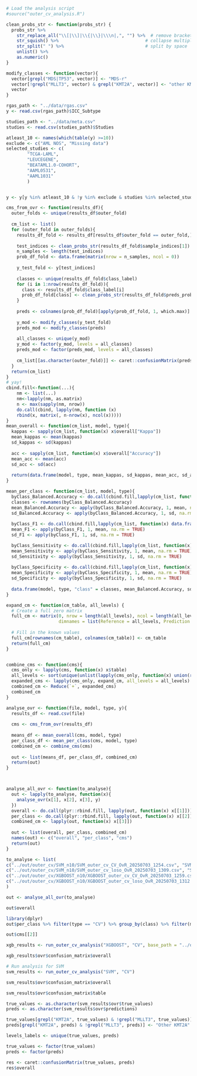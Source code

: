 ```r
# Load the analysis script
#source("outer_cv_analysis.R")
```

```r
clean_probs_str <- function(probs_str) {
  probs_str %>%
    str_replace_all("\\[|\\]|\\{|\\}|\\\n|,", "") %>%  # remove brackets and line breaks
    str_squish() %>%                                 # collapse multiple spaces
    str_split(" ") %>%                               # split by space
    unlist() %>%
    as.numeric()
}

modify_classes <- function(vector){
  vector[grepl("MDS|TP53", vector)] <- "MDS-r"
  vector[!grepl("MLLT3", vector) & grepl("KMT2A", vector)] <- "other KMT2A"
  vector
}
```


```r
rgas_path <- "../data/rgas.csv"
y <- read.csv(rgas_path)$ICC_Subtype

studies_path <- "../data/meta.csv"
studies <- read.csv(studies_path)$Studies

atleast_10 <- names(which(table(y) >=10))
exclude <- c("AML NOS", "Missing data")
selected_studies <- c(        
        "TCGA-LAML",
        "LEUCEGENE",
        "BEATAML1.0-COHORT",
        "AAML0531",
        "AAML1031"
        )


y <- y[y %in% atleast_10 & !y %in% exclude & studies %in% selected_studies]
```

```r
cms_from_ovr <- function(results_df){
  outer_folds <- unique(results_df$outer_fold)
  
  cm_list <- list()
  for (outer_fold in outer_folds){
    results_df_fold <- results_df[results_df$outer_fold == outer_fold,]
    
    test_indices <- clean_probs_str(results_df_fold$sample_indices[1]) + 1
    n_samples <- length(test_indices)
    prob_df_fold <- data.frame(matrix(nrow = n_samples, ncol = 0))
    
    y_test_fold <- y[test_indices]
    
    classes <- unique(results_df_fold$class_label)
    for (i in 1:nrow(results_df_fold)){
      class <- results_df_fold$class_label[i]
      prob_df_fold[class] <- clean_probs_str(results_df_fold$preds_prob[i])
    }
    
    preds <- colnames(prob_df_fold)[apply(prob_df_fold, 1, which.max)]
    
    y_mod <- modify_classes(y_test_fold)
    preds_mod <- modify_classes(preds)
    
    all_classes <- unique(y_mod)
    y_mod <- factor(y_mod, levels = all_classes)
    preds_mod <- factor(preds_mod, levels = all_classes)
    
    cm_list[[as.character(outer_fold)]] <- caret::confusionMatrix(preds_mod, y_mod)
  }
  return(cm_list)
}
# yay!
cbind.fill<-function(...){
    nm <- list(...) 
    nm<-lapply(nm, as.matrix)
    n <- max(sapply(nm, nrow)) 
    do.call(cbind, lapply(nm, function (x) 
    rbind(x, matrix(, n-nrow(x), ncol(x))))) 
}
mean_overall <- function(cm_list, model, type){
  kappas <- sapply(cm_list, function(x) x$overall["Kappa"])
  mean_kappas <- mean(kappas)
  sd_kappas <- sd(kappas)
  
  acc <- sapply(cm_list, function(x) x$overall["Accuracy"])
  mean_acc <- mean(acc)
  sd_acc <- sd(acc)
  
  return(data.frame(model, type, mean_kappas, sd_kappas, mean_acc, sd_acc))
}

mean_per_class <- function(cm_list, model, type){
  byClass_Balanced.Accuracy <- do.call(cbind.fill,lapply(cm_list, function(x) data.frame(x$byClass)["Balanced.Accuracy"]))
  classes <- rownames(byClass_Balanced.Accuracy)
  mean_Balanced.Accuracy <- apply(byClass_Balanced.Accuracy, 1, mean, na.rm = TRUE)
  sd_Balanced.Accuracy <- apply(byClass_Balanced.Accuracy, 1, sd, na.rm = TRUE)
  
  byClass_F1 <- do.call(cbind.fill,lapply(cm_list, function(x) data.frame(x$byClass)["F1"]))
  mean_F1 <- apply(byClass_F1, 1, mean, na.rm = TRUE)
  sd_F1 <- apply(byClass_F1, 1, sd, na.rm = TRUE)

  byClass_Sensitivity <- do.call(cbind.fill,lapply(cm_list, function(x) data.frame(x$byClass)["Sensitivity"]))
  mean_Sensitivity <- apply(byClass_Sensitivity, 1, mean, na.rm = TRUE)
  sd_Sensitivity <- apply(byClass_Sensitivity, 1, sd, na.rm = TRUE)
  
  byClass_Specificity <- do.call(cbind.fill,lapply(cm_list, function(x) data.frame(x$byClass)["Specificity"]))
  mean_Specificity <- apply(byClass_Specificity, 1, mean, na.rm = TRUE)
  sd_Specificity <- apply(byClass_Specificity, 1, sd, na.rm = TRUE)
  
  data.frame(model, type, "class" = classes, mean_Balanced.Accuracy, sd_Balanced.Accuracy, mean_F1, sd_F1, mean_Sensitivity, sd_Sensitivity, mean_Specificity, sd_Specificity)
}

expand_cm <- function(cm_table, all_levels) {
  # Create a full zero matrix
  full_cm <- matrix(0, nrow = length(all_levels), ncol = length(all_levels),
                    dimnames = list(Reference = all_levels, Prediction = all_levels))
  
  # Fill in the known values
  full_cm[rownames(cm_table), colnames(cm_table)] <- cm_table
  return(full_cm)
}


combine_cms <- function(cms){
  cms_only <- lapply(cms, function(x) x$table)
  all_levels <- sort(unique(unlist(lapply(cms_only, function(x) union(rownames(x), colnames(x))))))
  expanded_cms <- lapply(cms_only, expand_cm, all_levels = all_levels)
  combined_cm <- Reduce(`+`, expanded_cms)
  combined_cm
}

analyse_ovr <- function(file, model, type, y){
  results_df <- read.csv(file)
  
  cms <- cms_from_ovr(results_df)
  
  means_df <- mean_overall(cms, model, type)
  per_class_df <- mean_per_class(cms, model, type)
  combined_cm <- combine_cms(cms)
  
  out <- list(means_df, per_class_df, combined_cm)
  return(out)
}



analyse_all_ovr <- function(to_analyse){
  out <- lapply(to_analyse, function(x){
    analyse_ovr(x[1], x[2], x[3], y)
  })
  overall <- do.call(plyr::rbind.fill, lapply(out, function(x) x[[1]]))
  per_class <- do.call(plyr::rbind.fill, lapply(out, function(x) x[[2]]))
  combined_cm <- lapply(out, function(x) x[[3]])
  
  out <- list(overall, per_class, combined_cm)
  names(out) <- c("overall", "per_class", "cms")
  return(out)
}
```

```r
to_analyse <- list(
c("../out/outer_cv/SVM_n10/SVM_outer_cv_CV_OvR_20250703_1254.csv", "SVM", "CV"),
c("../out/outer_cv/SVM_n10/SVM_outer_cv_loso_OvR_20250703_1309.csv", "SVM", "LOSO"),
c("../out/outer_cv/XGBOOST_n10/XGBOOST_outer_cv_CV_OvR_20250703_1259.csv", "XGBOOST", "CV"),
c("../out/outer_cv/XGBOOST_n10/XGBOOST_outer_cv_loso_OvR_20250703_1312.csv", "XGBOOST", "LOSO")
)

out <- analyse_all_ovr(to_analyse)
```


```r
out$overall
```
```r
library(dplyr)
out$per_class %>% filter(type == "CV") %>% group_by(class) %>% filter(mean_F1 == max(mean_F1))
```

```r
out$cms[[2]]
```

```r
xgb_results <- run_outer_cv_analysis("XGBOOST", "CV", base_path = "../out/outer_cv/SVM_n10/")

xgb_results$ovr$confusion_matrix$overall
```

```r
# Run analysis for SVM  
svm_results <- run_outer_cv_analysis("SVM", "CV")

svm_results$ovr$confusion_matrix$overall

```
```r
svm_results$ovr$confusion_matrix$table
```

```r
true_values <- as.character(svm_results$ovr$true_values)
preds <- as.character(svm_results$ovr$predictions)

true_values[grepl("KMT2A", true_values) & !grepl("MLLT3", true_values)] <- "Other KMT2A"
preds[grepl("KMT2A", preds) & !grepl("MLLT3", preds)] <- "Other KMT2A"

levels_labels <- unique(true_values, preds)

true_values <- factor(true_values)
preds <- factor(preds)

res <- caret::confusionMatrix(true_values, preds)
res$overall
```

